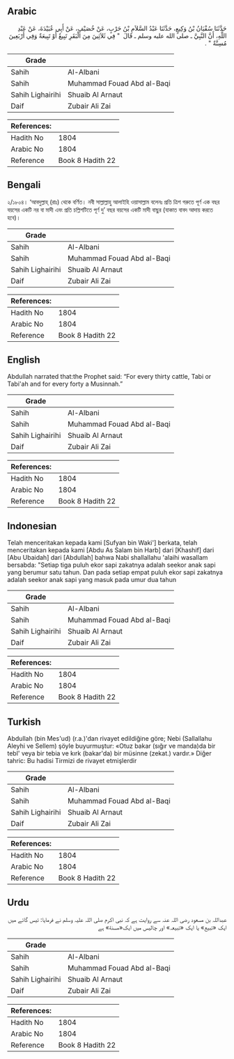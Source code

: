 ## Arabic


<div dir="rtl" lang="ar" style={{fontSize:'larger',backgroundColor:'#f8f9fa',padding:20}}>
حَدَّثَنَا سُفْيَانُ بْنُ وَكِيعٍ، حَدَّثَنَا عَبْدُ السَّلاَمِ بْنُ حَرْبٍ، عَنْ خُصَيْفٍ، عَنْ أَبِي عُبَيْدَةَ، عَنْ عَبْدِ اللَّهِ، أَنَّ النَّبِيَّ ـ صلى الله عليه وسلم ـ قَالَ ‏ "‏ فِي ثَلاَثِينَ مِنَ الْبَقَرِ تَبِيعٌ أَوْ تَبِيعَةٌ وَفِي أَرْبَعِينَ مُسِنَّةٌ ‏"‏ ‏.‏
</div>
<div style={{backgroundColor:'#f8f9fa',padding:20, marginBottom: 10}}><table> <thead> <tr> <th>Grade</th> <th></th> </tr> </thead> <tbody> <tr><td>Sahih</td><td>Al-Albani</td></tr><tr><td>Sahih</td><td>Muhammad Fouad Abd al-Baqi</td></tr><tr><td>Sahih Lighairihi</td><td>Shuaib Al Arnaut</td></tr><tr><td>Daif</td><td>Zubair Ali Zai</td></tr></tbody></table><table> <thead> <tr> <th>References:</th> <th></th> </tr> </thead> <tbody><tr><td>Hadith No</td><td>1804</td></tr><tr><td>Arabic No</td><td>1804</td></tr><tr><td>Reference</td><td>Book 8 Hadith 22</td></tr></tbody></table></div>

## Bengali


<div dir="ltr" lang="bn" style={{fontSize:'larger',backgroundColor:'#f8f9fa',padding:20}}>
২/১৮০৪। ‘আবদুল্লাহ্ (রাঃ) থেকে বর্ণিত। নবী সাল্লাল্লাহু আলাইহি ওয়াসাল্লাম বলেনঃ প্রতি ত্রিশ গরুতে পূর্ণ এক বছর বয়সের একটি নর বা মাদী এবং প্রতি চল্লিশটিতে পূর্ণ দু’ বছর বয়সের একটি মাদী বাছুর (যাকাত বাবদ আদায় করতে হবে)।
</div>
<div style={{backgroundColor:'#f8f9fa',padding:20, marginBottom: 10}}><table> <thead> <tr> <th>Grade</th> <th></th> </tr> </thead> <tbody> <tr><td>Sahih</td><td>Al-Albani</td></tr><tr><td>Sahih</td><td>Muhammad Fouad Abd al-Baqi</td></tr><tr><td>Sahih Lighairihi</td><td>Shuaib Al Arnaut</td></tr><tr><td>Daif</td><td>Zubair Ali Zai</td></tr></tbody></table><table> <thead> <tr> <th>References:</th> <th></th> </tr> </thead> <tbody><tr><td>Hadith No</td><td>1804</td></tr><tr><td>Arabic No</td><td>1804</td></tr><tr><td>Reference</td><td>Book 8 Hadith 22</td></tr></tbody></table></div>

## English


<div dir="ltr" lang="en" style={{fontSize:'larger',backgroundColor:'#f8f9fa',padding:20}}>
Abdullah narrated that:the Prophet said: “For every thirty cattle, Tabi or Tabi'ah and for every forty a Musinnah.”
</div>
<div style={{backgroundColor:'#f8f9fa',padding:20, marginBottom: 10}}><table> <thead> <tr> <th>Grade</th> <th></th> </tr> </thead> <tbody> <tr><td>Sahih</td><td>Al-Albani</td></tr><tr><td>Sahih</td><td>Muhammad Fouad Abd al-Baqi</td></tr><tr><td>Sahih Lighairihi</td><td>Shuaib Al Arnaut</td></tr><tr><td>Daif</td><td>Zubair Ali Zai</td></tr></tbody></table><table> <thead> <tr> <th>References:</th> <th></th> </tr> </thead> <tbody><tr><td>Hadith No</td><td>1804</td></tr><tr><td>Arabic No</td><td>1804</td></tr><tr><td>Reference</td><td>Book 8 Hadith 22</td></tr></tbody></table></div>

## Indonesian


<div dir="ltr" lang="id" style={{fontSize:'larger',backgroundColor:'#f8f9fa',padding:20}}>
Telah menceritakan kepada kami [Sufyan bin Waki'] berkata, telah menceritakan kepada kami [Abdu As Salam bin Harb] dari [Khashif] dari [Abu Ubaidah] dari [Abdullah] bahwa Nabi shallallahu 'alaihi wasallam bersabda: "Setiap tiga puluh ekor sapi zakatnya adalah seekor anak sapi yang berumur satu tahun. Dan pada setiap empat puluh ekor sapi zakatnya adalah seekor anak sapi yang masuk pada umur dua tahun
</div>
<div style={{backgroundColor:'#f8f9fa',padding:20, marginBottom: 10}}><table> <thead> <tr> <th>Grade</th> <th></th> </tr> </thead> <tbody> <tr><td>Sahih</td><td>Al-Albani</td></tr><tr><td>Sahih</td><td>Muhammad Fouad Abd al-Baqi</td></tr><tr><td>Sahih Lighairihi</td><td>Shuaib Al Arnaut</td></tr><tr><td>Daif</td><td>Zubair Ali Zai</td></tr></tbody></table><table> <thead> <tr> <th>References:</th> <th></th> </tr> </thead> <tbody><tr><td>Hadith No</td><td>1804</td></tr><tr><td>Arabic No</td><td>1804</td></tr><tr><td>Reference</td><td>Book 8 Hadith 22</td></tr></tbody></table></div>

## Turkish


<div dir="ltr" lang="tr" style={{fontSize:'larger',backgroundColor:'#f8f9fa',padding:20}}>
Abdullah (bin Mes'ud) (r.a.)'dan rivayet edildiğine göre; Nebi (Sallallahu Aleyhi ve Sellem) şöyle buyurmuştur: «Otuz bakar (sığır ve manda)da bir tebl' veya bir tebia ve kırk (bakar'da) bir müsinne (zekat.) vardır.» Diğer tahric: Bu hadisi Tirmizi de rivayet etmişlerdir
</div>
<div style={{backgroundColor:'#f8f9fa',padding:20, marginBottom: 10}}><table> <thead> <tr> <th>Grade</th> <th></th> </tr> </thead> <tbody> <tr><td>Sahih</td><td>Al-Albani</td></tr><tr><td>Sahih</td><td>Muhammad Fouad Abd al-Baqi</td></tr><tr><td>Sahih Lighairihi</td><td>Shuaib Al Arnaut</td></tr><tr><td>Daif</td><td>Zubair Ali Zai</td></tr></tbody></table><table> <thead> <tr> <th>References:</th> <th></th> </tr> </thead> <tbody><tr><td>Hadith No</td><td>1804</td></tr><tr><td>Arabic No</td><td>1804</td></tr><tr><td>Reference</td><td>Book 8 Hadith 22</td></tr></tbody></table></div>

## Urdu


<div dir="rtl" lang="ur" style={{fontSize:'larger',backgroundColor:'#f8f9fa',padding:20}}>
عبداللہ بن مسعود رضی اللہ عنہ سے روایت ہے کہ نبی اکرم صلی اللہ علیہ وسلم نے فرمایا: تیس گائے میں ایک «تبیع» یا ایک «تبیعہ» اور چالیس میں ایک«مسنة» ہے
</div>
<div style={{backgroundColor:'#f8f9fa',padding:20, marginBottom: 10}}><table> <thead> <tr> <th>Grade</th> <th></th> </tr> </thead> <tbody> <tr><td>Sahih</td><td>Al-Albani</td></tr><tr><td>Sahih</td><td>Muhammad Fouad Abd al-Baqi</td></tr><tr><td>Sahih Lighairihi</td><td>Shuaib Al Arnaut</td></tr><tr><td>Daif</td><td>Zubair Ali Zai</td></tr></tbody></table><table> <thead> <tr> <th>References:</th> <th></th> </tr> </thead> <tbody><tr><td>Hadith No</td><td>1804</td></tr><tr><td>Arabic No</td><td>1804</td></tr><tr><td>Reference</td><td>Book 8 Hadith 22</td></tr></tbody></table></div>